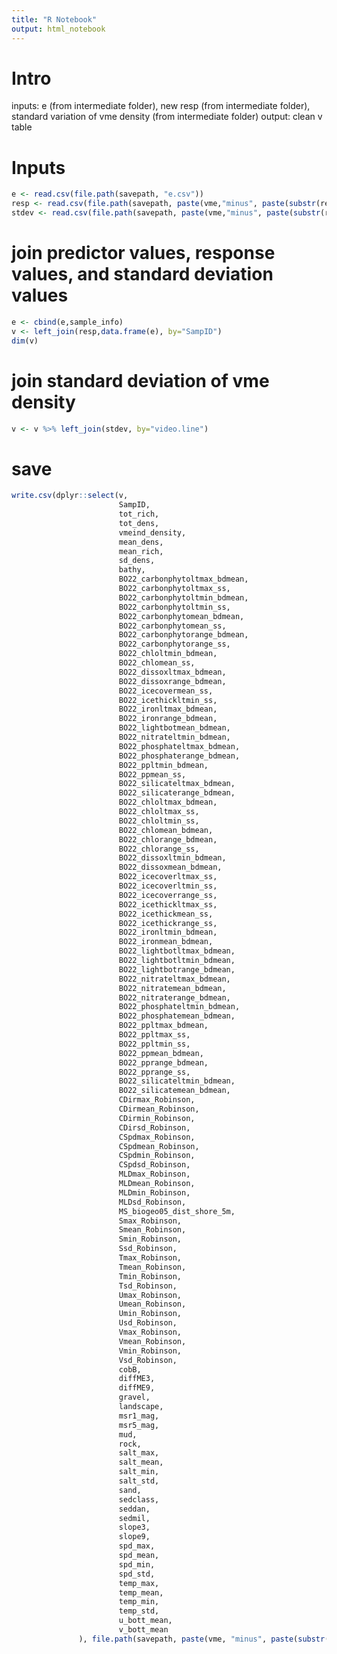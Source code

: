 ```yaml
---
title: "R Notebook"
output: html_notebook
---
```

# Intro
inputs: e (from intermediate folder), new resp (from intermediate folder), standard variation of vme density (from intermediate folder)
output: clean v table

# Inputs
```r
e <- read.csv(file.path(savepath, "e.csv"))
resp <- read.csv(file.path(savepath, paste(vme,"minus", paste(substr(remove, 1,7), collapse=", "),"resp new.csv", collapse=" ")))
stdev <- read.csv(file.path(savepath, paste(vme,"minus", paste(substr(remove, 1,7), collapse=", "),"st_dev_vme_dens.csv")))
```

# join predictor values, response values, and standard deviation values
```r
e <- cbind(e,sample_info)
v <- left_join(resp,data.frame(e), by="SampID")
dim(v)
```
# join standard deviation of vme density
```r
v <- v %>% left_join(stdev, by="video.line")
```

# save
```r
write.csv(dplyr::select(v,
                        SampID,
                        tot_rich,
                        tot_dens,
                        vmeind_density,
                        mean_dens,
                        mean_rich,
                        sd_dens,
                        bathy,
                        BO22_carbonphytoltmax_bdmean,
                        BO22_carbonphytoltmax_ss,
                        BO22_carbonphytoltmin_bdmean,
                        BO22_carbonphytoltmin_ss,
                        BO22_carbonphytomean_bdmean,
                        BO22_carbonphytomean_ss,
                        BO22_carbonphytorange_bdmean,
                        BO22_carbonphytorange_ss,    
                        BO22_chloltmin_bdmean,    
                        BO22_chlomean_ss,    
                        BO22_dissoxltmax_bdmean,    
                        BO22_dissoxrange_bdmean,    
                        BO22_icecovermean_ss,    
                        BO22_icethickltmin_ss,    
                        BO22_ironltmax_bdmean,    
                        BO22_ironrange_bdmean,    
                        BO22_lightbotmean_bdmean,    
                        BO22_nitrateltmin_bdmean,    
                        BO22_phosphateltmax_bdmean,    
                        BO22_phosphaterange_bdmean,    
                        BO22_ppltmin_bdmean,    
                        BO22_ppmean_ss,    
                        BO22_silicateltmax_bdmean,    
                        BO22_silicaterange_bdmean,    
                        BO22_chloltmax_bdmean,
                        BO22_chloltmax_ss,
                        BO22_chloltmin_ss,
                        BO22_chlomean_bdmean,
                        BO22_chlorange_bdmean,
                        BO22_chlorange_ss,
                        BO22_dissoxltmin_bdmean,
                        BO22_dissoxmean_bdmean,
                        BO22_icecoverltmax_ss,
                        BO22_icecoverltmin_ss,
                        BO22_icecoverrange_ss,
                        BO22_icethickltmax_ss,
                        BO22_icethickmean_ss,
                        BO22_icethickrange_ss,
                        BO22_ironltmin_bdmean,
                        BO22_ironmean_bdmean,
                        BO22_lightbotltmax_bdmean,
                        BO22_lightbotltmin_bdmean,
                        BO22_lightbotrange_bdmean,
                        BO22_nitrateltmax_bdmean,
                        BO22_nitratemean_bdmean,
                        BO22_nitraterange_bdmean,
                        BO22_phosphateltmin_bdmean,
                        BO22_phosphatemean_bdmean,
                        BO22_ppltmax_bdmean,
                        BO22_ppltmax_ss,
                        BO22_ppltmin_ss,
                        BO22_ppmean_bdmean,
                        BO22_pprange_bdmean,
                        BO22_pprange_ss,
                        BO22_silicateltmin_bdmean,
                        BO22_silicatemean_bdmean,
                        CDirmax_Robinson,
                        CDirmean_Robinson,
                        CDirmin_Robinson,    
                        CDirsd_Robinson,
                        CSpdmax_Robinson,    
                        CSpdmean_Robinson,
                        CSpdmin_Robinson,
                        CSpdsd_Robinson,    
                        MLDmax_Robinson,
                        MLDmean_Robinson,    
                        MLDmin_Robinson,
                        MLDsd_Robinson,
                        MS_biogeo05_dist_shore_5m,
                        Smax_Robinson,    
                        Smean_Robinson,
                        Smin_Robinson,
                        Ssd_Robinson,
                        Tmax_Robinson,                  
                        Tmean_Robinson,
                        Tmin_Robinson,
                        Tsd_Robinson,                  
                        Umax_Robinson,
                        Umean_Robinson,
                        Umin_Robinson,                  
                        Usd_Robinson,
                        Vmax_Robinson,                  
                        Vmean_Robinson,
                        Vmin_Robinson,
                        Vsd_Robinson,
                        cobB,
                        diffME3,
                        diffME9,
                        gravel,    
                        landscape,
                        msr1_mag,    
                        msr5_mag,
                        mud,    
                        rock,
                        salt_max,
                        salt_mean,    
                        salt_min,
                        salt_std,
                        sand,    
                        sedclass,
                        seddan,
                        sedmil,    
                        slope3,
                        slope9,
                        spd_max,                  
                        spd_mean,
                        spd_min,
                        spd_std,                  
                        temp_max,
                        temp_mean,                  
                        temp_min,
                        temp_std,
                        u_bott_mean,
                        v_bott_mean		    
			   ), file.path(savepath, paste(vme, "minus", paste(substr(remove, 1,7), collapse=", "), "v.csv", collapse=" ")), row.names = FALSE)
```
